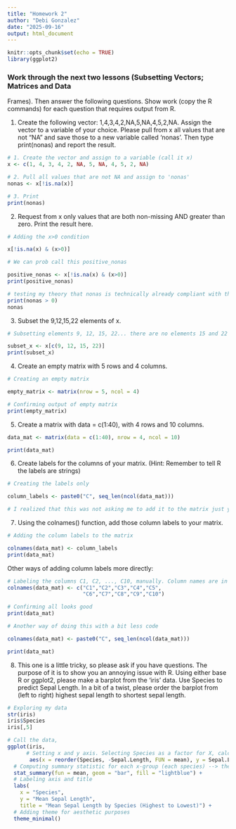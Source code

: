 ```yaml
---
title: "Homework 2"
author: "Debi Gonzalez"
date: "2025-09-16"
output: html_document
---
```


```r
knitr::opts_chunk$set(echo = TRUE)
library(ggplot2)
```

### Work through the next two lessons (Subsetting Vectors; Matrices and Data
Frames). Then answer the following questions. Show work (copy the R commands) for each question that requires output from R.

1. Create the following vector: 1,4,3,4,2,NA,5,NA,4,5,2,NA. Assign the vector to a variable of your choice. Please pull from x all values that are not “NA” and save those to a new variable called ‘nonas’. Then type print(nonas) and report the result.

```r
# 1. Create the vector and assign to a variable (call it x)
x <- c(1, 4, 3, 4, 2, NA, 5, NA, 4, 5, 2, NA)

# 2. Pull all values that are not NA and assign to 'nonas'
nonas <- x[!is.na(x)]

# 3. Print
print(nonas)
```


2. Request from x only values that are both non-missing AND greater than zero.
Print the result here.


```r

# Adding the x>0 condition

x[!is.na(x) & (x>0)]

# We can prob call this positive_nonas

positive_nonas <- x[!is.na(x) & (x>0)]
print(positive_nonas)

```


```r

# testing my theory that nonas is technically already compliant with this request
print(nonas > 0)
nonas

```


3. Subset the 9,12,15,22 elements of x.

```r

# Subsetting elements 9, 12, 15, 22... there are no elements 15 and 22 in our vector, so I expect NAs for those elements.

subset_x <- x[c(9, 12, 15, 22)]
print(subset_x)

```


4. Create an empty matrix with 5 rows and 4 columns.

```r

# Creating an empty matrix

empty_matrix <- matrix(nrow = 5, ncol = 4)

# Confirming output of empty matrix
print(empty_matrix)

```


5. Create a matrix with data = c(1:40), with 4 rows and 10 columns.

```r

data_mat <- matrix(data = c(1:40), nrow = 4, ncol = 10)

print(data_mat)

```



6. Create labels for the columns of your matrix. (Hint: Remember to tell R the labels are strings)


```r
# Creating the labels only

column_labels <- paste0("C", seq_len(ncol(data_mat)))

# I realized that this was not asking me to add it to the matrix just yet after I read the next question.
```

7. Using the colnames() function, add those column labels to your matrix.

```r
# Adding the column labels to the matrix

colnames(data_mat) <- column_labels
print(data_mat)
```



Other ways of adding column labels more directly:
```r
# Labeling the columns C1, C2, ..., C10, manually. Column names are in quotes to note that the labels are strings.
colnames(data_mat) <- c("C1","C2","C3","C4","C5",
                        "C6","C7","C8","C9","C10")

# Confirming all looks good
print(data_mat)
```


```r
# Another way of doing this with a bit less code

colnames(data_mat) <- paste0("C", seq_len(ncol(data_mat)))

print(data_mat)

```

8. This one is a little tricky, so please ask if you have questions. The purpose of it is to show you an annoying issue with R. Using either base R or ggplot2, please make a barplot from the ‘iris’ data. Use Species to predict Sepal Length. In a bit of a twist, please order the barplot from (left to right) highest sepal length to shortest sepal length.

```r

# Exploring my data
str(iris)
iris$Species
iris[,5]

# Call the data, 
ggplot(iris, 
      # Setting x and y axis. Selecting Species as a factor for X, calculating the mean length for each species, and reordering it (this ensures it's going from highest to lowest mean).
       aes(x = reorder(Species, -Sepal.Length, FUN = mean), y = Sepal.Length)) +
  # Computing summary statistic for each x-group (each species) --> the mean of Sepal.Length. Then we select the plot to be a bar plot reflecting the computed mean. Then, selecting color of the bars.
  stat_summary(fun = mean, geom = "bar", fill = "lightblue") +
  # Labeling axis and title
  labs(
    x = "Species",
    y = "Mean Sepal Length",
    title = "Mean Sepal Length by Species (Highest to Lowest)") +
  # Adding theme for aesthetic purposes
  theme_minimal()

```

